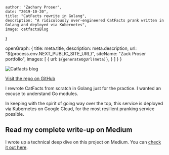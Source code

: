 

    author: "Zachary Proser", 
    date: "2019-10-20", 
    title: "CatFacts rewrite in Golang", 
    description: "A ridiculously over-engineered CatFacts prank written in Golang and deployed via Kubernetes",
    image: catfactsBlog
}

  openGraph: {
    title: meta.title,
    description: meta.description,
    url: "${process.env.NEXT_PUBLIC_SITE_URL}", 
    siteName: "Zack Proser portfolio",
    images: [
      {
        url: `${generateOgUrl(meta)}`,
      }
    ]
  }
}


<Image src={catfactsBlog} alt="Catfacts blog" />

[Visit the repo on GitHub](https://github.com/zackproser/super_catfacts)

I rewrote CatFacts from scratch in Golang just for the practice. I wanted an excuse to understand Go modules.

In keeping with the spirit of going way over the top, this service is deployed via Kubernetes on Google Cloud, for the most resilient pranking service possible.

## Read my complete write-up on Medium

I wrote up a technical deep dive on this project on Medium. You can [check it out here](https://medium.com/swlh/building-a-catfacts-pranking-service-in-golang-5b51e8721fe2?source=friends_link&sk=8b97968fa6fdbf51cbb0bd3b5983c674).

